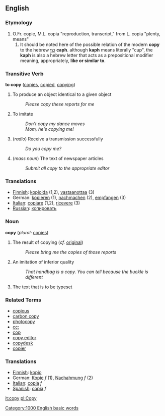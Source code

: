 == English ==

=== Etymology ===
#O.Fr. copie, M.L. copia "reproduction, transcript," from L. copia "plenty, means"
##It should be noted here of the possible relation of the modern '''copy''' to the hebrew [[כף]] '''caph'''.  although '''kaph''' means literally "cup", the '''kaph''' is also a hebrew letter that acts as a prepositional modifier meaning, appropriately, '''like or similar to'''.  

=== Transitive Verb ===
'''to copy'''  ([[copies]], [[copied]], [[copying]])
# To produce an object identical to a given object
#: ''Please copy these reports for me''
# To imitate
#: ''Don't copy my dance moves''
#: ''Mom, he's copying me!''
# (''radio'') Receive a transmission successfully
#: ''Do you copy me?''
# (''mass noun'') The text of newspaper articles
#: ''Submit all copy to the appropriate editor''

===Translations===
*[[Finnish]]: [[kopioida]] (1,2), [[vastaanottaa]] (3)
*German: [[kopieren]] (1), [[nachmachen]] (2), [[empfangen]] (3) 
*[[Italian]]: [[copiare]] (1,2), [[ricevere]] (3)
*[[Russian]]: [[копировать]]

=== Noun ===
'''copy'''  (''plural:'' [[copies]])
# The result of copying (''cf.'' [[original]])
#: ''Please bring me the copies of those reports''
# An imitation of inferior quality
#: ''That handbag is a copy.  You can tell because the buckle is different''
# The text that is to be typeset

=== Related Terms ===

* [[copious]]
* [[carbon copy]]
* [[photocopy]]
* [[cc:]]
* [[cop]]
* [[copy editor]]
* [[copydesk]]
* [[copier]]

===Translations===
*[[Finnish]]: [[kopio]]
*German: [[Kopie]] ''f'' (1), [[Nachahmung]] ''f'' (2)
*[[Italian]]: [[copia]] ''f''
*[[Spanish]]: [[copia]] ''f''

[[it:copy]]
[[pl:Copy]]
[[Category:1000 English basic words]]